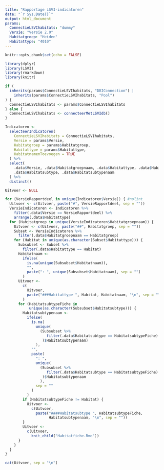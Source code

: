 ```yaml
---
title: "Rapportage LSVI-indicatoren"
date: "`r Sys.Date()`"
output: html_document
params: 
  ConnectieLSVIhabitats: "dummy"
  Versie: "Versie 2.0"
  Habitatgroep: "Heiden"
  Habitattype: "4010"
---
```


```r
knitr::opts_chunk$set(echo = FALSE)
```

```r
library(dplyr)
library(LSVI)
library(rmarkdown)
library(knitr)

```

```r

if (
  inherits(params$ConnectieLSVIhabitats, "DBIConnection") |
    inherits(params$ConnectieLSVIhabitats, "Pool")
) {
  ConnectieLSVIhabitats <- params$ConnectieLSVIhabitats
} else {
  ConnectieLSVIhabitats <- connecteerMetLSVIdb()
}

Indicatoren <-
  selecteerIndicatoren(
    ConnectieLSVIhabitats = ConnectieLSVIhabitats,
    Versie = params$Versie,
    Habitatgroep = params$Habitatgroep,
    Habitattype = params$Habitattype,
    HabitatnamenToevoegen = TRUE
  ) %>%
  select(
    .data$Versie, .data$Habitatgroepnaam, .data$Habitattype, .data$Habitatnaam,
    .data$Habitatsubtype, .data$Habitatsubtypenaam
  ) %>%
  distinct()

```



```r

Uitvoer <- NULL

for (VersieRapportdeel in unique(Indicatoren$Versie)) { #nolint
  Uitvoer <- c(Uitvoer, paste("#", VersieRapportdeel, sep = ""))
  VersieIndicatoren <- Indicatoren %>%
    filter(.data$Versie == VersieRapportdeel) %>%
    arrange(.data$Habitattype)
  for (Habitatgroep in unique(VersieIndicatoren$Habitatgroepnaam)) {
    Uitvoer <- c(Uitvoer, paste("##", Habitatgroep, sep = ""))
    Subset <- VersieIndicatoren %>%
      filter(.data$Habitatgroepnaam == Habitatgroep)
    for (Habitat in unique(as.character(Subset$Habitattype))) {
      Subsubset <- Subset %>%
        filter(.data$Habitattype == Habitat)
      Habitatnaam <-
        ifelse(
          is.na(unique(Subsubset$Habitatnaam)),
          "",
          paste(": ", unique(Subsubset$Habitatnaam), sep = "")
        )
      Uitvoer <-
        c(
          Uitvoer,
          paste("###Habitattype ", Habitat, Habitatnaam, "\n", sep = "")
        )
      for (HabitatsubtypeFiche in
           unique(as.character(Subsubset$Habitatsubtype))) {
        Habitatsubtypenaam <-
          ifelse(
            is.na(
              unique(
                (Subsubset %>%
                   filter(.data$Habitatsubtype == HabitatsubtypeFiche)
                 )$Habitatsubtypenaam)
              ),
            "",
            paste(
              ": ",
              unique(
                (Subsubset %>%
                   filter(.data$Habitatsubtype == HabitatsubtypeFiche)
                 )$Habitatsubtypenaam
                ),
              sep = ""
            )
          )
        if (HabitatsubtypeFiche != Habitat) {
          Uitvoer <-
            c(Uitvoer,
              paste("####Habitatsubtype ", HabitatsubtypeFiche,
                    Habitatsubtypenaam, "\n", sep = ""))
        }
        Uitvoer <-
          c(Uitvoer,
            knit_child("Habitatfiche.Rmd"))
      }
    }
  }
}
```


```r
cat(Uitvoer, sep = "\n")
```

